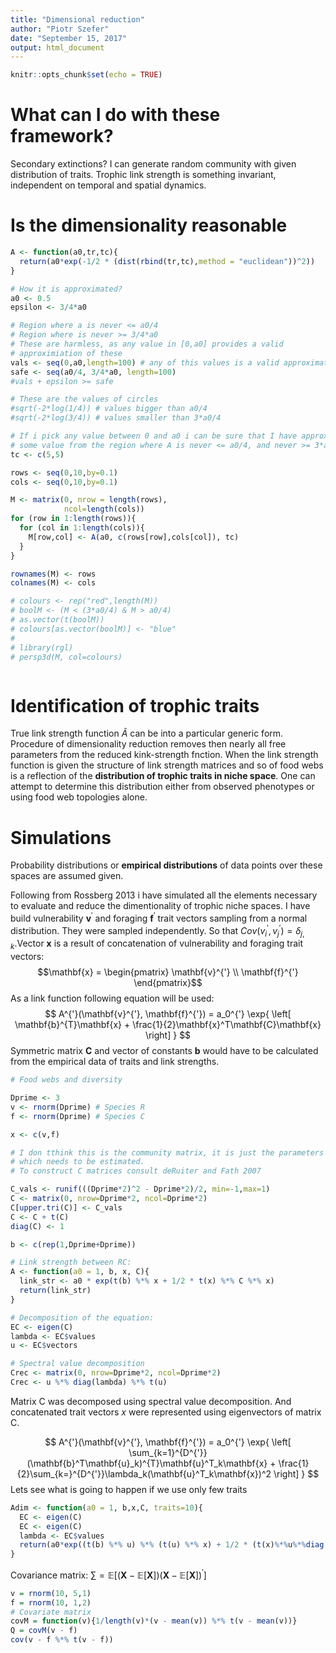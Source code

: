 ---
title: "Dimensional reduction"
author: "Piotr Szefer"
date: "September 15, 2017"
output: html_document
---


```{r setup, include=FALSE}
knitr::opts_chunk$set(echo = TRUE)
```

# What can I do with these framework?

Secondary extinctions? I can generate random community with given distribution of traits. Trophic link strength is something invariant, independent on temporal and spatial dynamics.

# Is the dimensionality reasonable

```{r}
A <- function(a0,tr,tc){
  return(a0*exp(-1/2 * (dist(rbind(tr,tc),method = "euclidean"))^2))
}

# How it is approximated?
a0 <- 0.5
epsilon <- 3/4*a0

# Region where a is never <= a0/4
# Region where is never >= 3/4*a0
# These are harmless, as any value in [0,a0] provides a valid 
# approximiation of these
vals <- seq(0,a0,length=100) # any of this values is a valid approximation of safe
safe <- seq(a0/4, 3/4*a0, length=100)
#vals + epsilon >= safe

# These are the values of circles 
#sqrt(-2*log(1/4)) # values bigger than a0/4
#sqrt(-2*log(3/4)) # values smaller than 3*a0/4

# If i pick any value between 0 and a0 i can be sure that I have approximated
# some value from the region where A is never <= a0/4, and never >= 3*a0/4.
tc <- c(5,5)

rows <- seq(0,10,by=0.1)
cols <- seq(0,10,by=0.1)

M <- matrix(0, nrow = length(rows),
            ncol=length(cols))
for (row in 1:length(rows)){
  for (col in 1:length(cols)){
    M[row,col] <- A(a0, c(rows[row],cols[col]), tc)
  }
}

rownames(M) <- rows
colnames(M) <- cols

# colours <- rep("red",length(M))
# boolM <- (M < (3*a0/4) & M > a0/4)
# as.vector(t(boolM))
# colours[as.vector(boolM)] <- "blue"
# 
# library(rgl)
# persp3d(M, col=colours)



```

# Identification of trophic traits

True link strength function  $\widetilde{A}$ can be into a particular generic form. Procedure of dimensionality reduction removes then nearly all free parameters from the reduced kink-strength fnction. When the link strength function is given the structure of link strength matrices and so of food webs is a reflection of the **distribution of trophic traits in niche space**. One can attempt to determine this distribution either from observed phenotypes or using food web topologies alone.

# Simulations

Probability distributions or **empirical distributions** of data points over these spaces are assumed given.

Following from Rossberg 2013 i have simulated all the elements necessary to evaluate and reduce the dimentionality of trophic niche spaces. I have build vulnerability $\mathbf{v}^{'}$ and foraging $\mathbf{f}^{'}$ trait vectors sampling from a normal distribution. They were sampled independently. So that $Cov(v_i^{'}, v_j^{'}) = \delta_{j,k}$.Vector $\mathbf{x}$ is a result of concatenation of vulnerability and foraging trait vectors:
$$\mathbf{x} = \begin{pmatrix} \mathbf{v}^{'} \\ \mathbf{f}^{'} \end{pmatrix}$$
As a link function following equation will be used:
$$ A^{'}(\mathbf{v}^{'}, \mathbf{f}^{'}) = a_0^{'} \exp{ \left[ \mathbf{b}^{T}\mathbf{x} + \frac{1}{2}\mathbf{x}^T\mathbf{C}\mathbf{x} \right] } $$
Symmetric matrix $\mathbf{C}$ and vector of constants $\mathbf{b}$ would have to be calculated from the empirical data of traits and link strengths.

```{r}
# Food webs and diversity

Dprime <- 3
v <- rnorm(Dprime) # Species R
f <- rnorm(Dprime) # Species C

x <- c(v,f)

# I don tthink this is the community matrix, it is just the parameters matrix
# which needs to be estimated.
# To construct C matrices consult deRuiter and Fath 2007

C_vals <- runif(((Dprime*2)^2 - Dprime*2)/2, min=-1,max=1)
C <- matrix(0, nrow=Dprime*2, ncol=Dprime*2)
C[upper.tri(C)] <- C_vals
C <- C + t(C)
diag(C) <- 1

b <- c(rep(1,Dprime+Dprime))

# Link strength between RC:
A <- function(a0 = 1, b, x, C){
  link_str <- a0 * exp(t(b) %*% x + 1/2 * t(x) %*% C %*% x)
  return(link_str)
}
```

```{r}
# Decomposition of the equation:
EC <- eigen(C)
lambda <- EC$values
u <- EC$vectors

# Spectral value decomposition
Crec <- matrix(0, nrow=Dprime*2, ncol=Dprime*2)
Crec <- u %*% diag(lambda) %*% t(u)
```

Matrix C was decomposed using spectral value decomposition. And concatenated trait vectors $x$ were represented using eigenvectors of matrix C.

$$ A^{'}(\mathbf{v}^{'}, \mathbf{f}^{'}) = a_0^{'} \exp{ \left[ \sum_{k=1}^{D^{'}} (\mathbf{b}^T\mathbf{u}_k)^{T}\mathbf{u}^T_k\mathbf{x} + \frac{1}{2}\sum_{k=}^{D^{'}}\lambda_k(\mathbf{u}^T_k\mathbf{x})^2 \right] }  $$
Lets see what is going to happen if we use only few traits

```{r}

Adim <- function(a0 = 1, b,x,C, traits=10){
  EC <- eigen(C)
  EC <- eigen(C)
  lambda <- EC$values
  return(a0*exp((t(b) %*% u) %*% (t(u) %*% x) + 1/2 * (t(x)%*%u%*%diag(lambda)%*%t(u)%*%x)))
}

```

Covariance matrix: $\sum = \mathbb{E} \left[ (\mathbf{X} - \mathbb{E} [\mathbf{X}] )(\mathbf{X} - \mathbb{E} [\mathbf{X}] )^{'} \right]$

```{r}
v = rnorm(10, 5,1)
f = rnorm(10, 1,2)
# Covariate matrix
covM = function(v){1/length(v)*(v - mean(v)) %*% t(v - mean(v))}
Q = covM(v - f)
cov(v - f %*% t(v - f))
```
